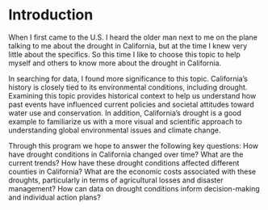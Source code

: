 # Introduction

When I first came to the U.S. I heard the older man next to me on the plane talking to me about the drought in California, but at the time I knew very little about the specifics. So this time I like to choose this topic to help myself and others to know more about the drought in California.

In searching for data, I found more significance to this topic. California's history is closely tied to its environmental conditions, including drought. Examining this topic provides historical context to help us understand how past events have influenced current policies and societal attitudes toward water use and conservation. In addition, California's drought is a good example to familiarize us with a more visual and scientific approach to understanding global environmental issues and climate change.

Through this program we hope to answer the following key questions:
How have drought conditions in California changed over time? What are the current trends?
How have these drought conditions affected different counties in California?
What are the economic costs associated with these droughts, particularly in terms of agricultural losses and disaster management?
How can data on drought conditions inform decision-making and individual action plans?



